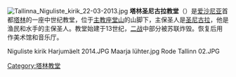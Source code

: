 {{coord|59|26|9.32|N|24|44|33.92|E|type:landmark|display=title}}

[[Image:Tallinna_Niguliste_kirik_22-03-2013.jpg|thumb]]
'''塔林圣尼古拉教堂'''（{{lang-et|Niguliste kirik}}）是[[爱沙尼亚|爱沙尼亚]]首都[[塔林|塔林]]的一座中世纪教堂，位于[[主教座堂山_(塔林)|主教座堂山]]的山脚下，主保圣人是[[圣尼古拉|圣尼古拉]]，他是渔民和水手的主保圣人。教堂始建于13世纪，[[塔林轟炸|二战]]中部分被苏联炸毁。恢复后用作美术馆和音乐厅。

<gallery>
Niguliste kirik Harjumäelt 2014.JPG
Maarja lühter.jpg
Rode Tallinn 02.JPG
</gallery>
<!--
==参考资料==
{{reflist}}
-->
{{塔林地标}}

[[Category:塔林教堂|Category:塔林教堂]]